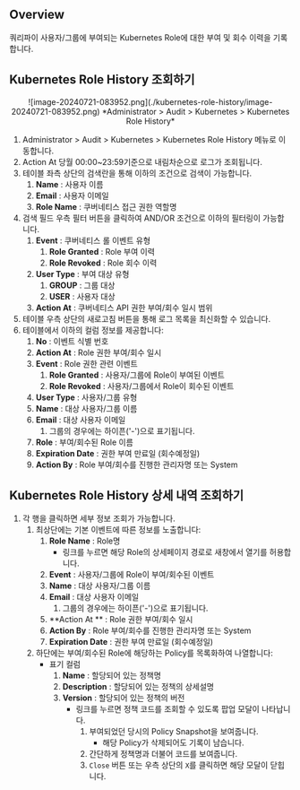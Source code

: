 ## Overview

쿼리파이 사용자/그룹에 부여되는 Kubernetes Role에 대한 부여 및 회수 이력을 기록합니다.

## Kubernetes Role History 조회하기

<p align="center">
![image-20240721-083952.png](./kubernetes-role-history/image-20240721-083952.png)
*Administrator &gt; Audit &gt; Kubernetes &gt; Kubernetes Role History*
</p>

1. Administrator &gt; Audit &gt; Kubernetes &gt; Kubernetes Role History 메뉴로 이동합니다.
2. Action At 당월 00:00~23:59기준으로 내림차순으로 로그가 조회됩니다. 
3. 테이블 좌측 상단의 검색란을 통해 이하의 조건으로 검색이 가능합니다.
    1.  **Name**  : 사용자 이름
    2.  **Email**  : 사용자 이메일
    3.  **Role Name**  : 쿠버네티스 접근 권한 역할명 
4. 검색 필드 우측 필터 버튼을 클릭하여 AND/OR 조건으로 이하의 필터링이 가능합니다.
    1.  **Event**  : 쿠버네티스 롤 이벤트 유형
        1.  **Role Granted**  : Role 부여 이력
        2.  **Role Revoked**  : Role 회수 이력
    2.  **User Type**  : 부여 대상 유형
        1.  **GROUP**  : 그룹 대상
        2.  **USER**  : 사용자 대상
    3.  **Action At**  : 쿠버네티스 API 권한 부여/회수 일시 범위
5. 테이블 우측 상단의 새로고침 버튼을 통해 로그 목록을 최신화할 수 있습니다.
6. 테이블에서 이하의 컬럼 정보를 제공합니다:
    1.  **No**  : 이벤트 식별 번호 
    2.  **Action At**  : Role 권한 부여/회수 일시 
    3.  **Event**  : Role 권한 관련 이벤트 
        1.  **Role Granted**  : 사용자/그룹에 Role이 부여된 이벤트
        2.  **Role Revoked**  : 사용자/그룹에서 Role이 회수된 이벤트 
    4.  **User Type**  : 사용자/그룹 유형 
    5.  **Name**  : 대상 사용자/그룹 이름
    6.  **Email**  : 대상 사용자 이메일 
        1. 그룹의 경우에는 하이픈('-')으로 표기됩니다. 
    7.  **Role**  : 부여/회수된 Role 이름
    8.  **Expiration Date**  : 권한 부여 만료일 (회수예정일)
    9.  **Action By**  : Role 부여/회수를 진행한 관리자명 또는 System 

## Kubernetes Role History 상세 내역 조회하기

1. 각 행을 클릭하면 세부 정보 조회가 가능합니다. 
    1. 최상단에는 기본 이벤트에 따른 정보를 노출합니다:
        1.  **Role Name**  : Role명
            * 링크를 누르면 해당 Role의 상세페이지 경로로 새창에서 열기를 허용합니다. 
        2.  **Event**  : 사용자/그룹에 Role이 부여/회수된 이벤트
        3.  **Name**  : 대상 사용자/그룹 이름
        4.  **Email**  : 대상 사용자 이메일 
            1. 그룹의 경우에는 하이픈('-')으로 표기됩니다. 
        5.  **Action At ** : Role 권한 부여/회수 일시 
        6.  **Action By**  : Role 부여/회수를 진행한 관리자명 또는 System 
        7.  **Expiration Date**  : 권한 부여 만료일 (회수예정일)
    2. 하단에는 부여/회수된 Role에 해당하는 Policy를 목록화하여 나열합니다: 
        * 표기 컬럼 
            1.  **Name**  : 할당되어 있는 정책명
            2.  **Description**  : 할당되어 있는 정책의 상세설명 
            3.  **Version**  : 할당되어 있는 정책의 버전
                * 링크를 누르면 정책 코드를 조회할 수 있도록 팝업 모달이 나타납니다. 
                    1. 부여되었던 당시의 Policy Snapshot을 보여줍니다. 
                        * 해당 Policy가 삭제되어도 기록이 남습니다. 
                    2. 간단하게 정책명과 더불어 코드를 보여줍니다. 
                    3. `Close` 버튼 또는 우측 상단의 `X`를 클릭하면 해당 모달이 닫힙니다. 
